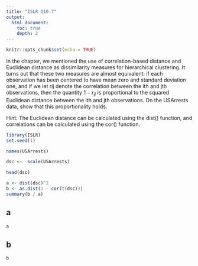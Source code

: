```yaml
---
title: "ISLR Q10.7"
output:
  html_document:
    toc: true
    depth: 2      
---
```


```r
knitr::opts_chunk$set(echo = TRUE)
```

In the chapter, we mentioned the use of correlation-based distance and Euclidean distance as dissimilarity measures for hierarchical clustering. It turns out that these two measures are almost equivalent: if each observation has been centered to have mean zero and standard deviation one, and if we let rij denote the correlation between the ith and jth observations, then the quantity $1 − r_{ij}$ is proportional to the squared Euclidean distance between the ith and jth observations.
On the USArrests data, show that this proportionality holds.

Hint: The Euclidean distance can be calculated using the dist() function, and correlations can be calculated using the cor() function.

```r
library(ISLR)
set.seed(1)
```

```r
names(USArrests)
```

```r
dsc <-  scale(USArrests)
```

```r
head(dsc)
```

```r
a <- dist(dsc)^2
b <- as.dist(1 - cor(t(dsc)))
summary(b / a)
```

## a
```r
a
```

## b

```r
b
```

